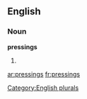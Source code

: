 
==English==

===Noun===
'''pressings'''

# {{plural of|[[pressing]]}}

[[Category:English plurals]]

[[ar:pressings]]
[[fr:pressings]]